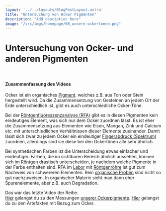 ```yaml
---
layout: '../../layouts/BlogPostLayout.astro'
title: "Untersuchung von Ocker Pigmenten"
description: "Add desciption here"
image: "/src/imgs/homepage/08_unsere-ockertoene.png"
---
```


# Untersuchung von Ocker- und anderen Pigmenten

<YouTube url="https://www.youtube-nocookie.com/embed/y5NOOTiWQBo"/>

&nbsp;

#### Zusammenfassung des Videos

Ocker ist ein organisches <a href="/keywords/pigments/">Pigment</a>, welches z.B. aus Ton oder Stein hergestellt wird. Da die Zusammensetzung von Gesteinen an jedem Ort der Erde unterschiedlich ist, gibt es auch unterschiedliche Ocker-Töne. 

Bei der <a href="/keywords/xrf">Röntgenfluoreszenzanalyse (RFA)</a> gibt es in diesen Pigmenten kein eindeutiges Element, was sich nur dem Ocker zuordnen lässt. Es ist eher die Zusammensetzung aus Elementen wie Eisen, Mangan, Zink und Calcium etc. mit unterschiedlichen Verhältnissen dieser Elemente zueinander. Damit lässt sich zwar zu jedem Ocker ein eindeutiger <a href="/keywords/fingerprints/">Fingerabdruck (Spektrum)</a> zuordnen, allerdings sind sie diese bei den Ockertönen alle sehr ähnlich.

Bei synthetischen Farben ist die Unterscheidung etwas einfacher und eindeutiger. Farben, die im sichtbaren Bereich ähnlich aussehen, können sich im <a href="/keywords/xrays/">Röntgen</a> drastisch unterscheiden, je nachdem welche Pigmente in der Farbe enthalten sind.  RFA im <a href="/posts/laboratory">Labor</a> mit <a href="/keywords/xray-tube/">Röntgenröhre</a> ist gut zum Nachweis von schwereren Elementen. Rein <a href="/keywords/xray-organic-matter/">organische Proben</a> sind nicht so gut nachzuweisen. In organischer Materie sieht man dann eher Spurenelemente, aber z.B. auch Degradation. 

Das war das letzte Video der Reihe. <br/>
<a href="/keywords/measurements-and-evaluation/">Hier</a> gelangst du zu den Messungen <a href="/keywords/our-pigments/">unserer Ockerpigmente</a>.
<a href="/keywords/artefacts/">Hier</a> gelangst du zu den Artefakten mit Bezug zum Ocker.
